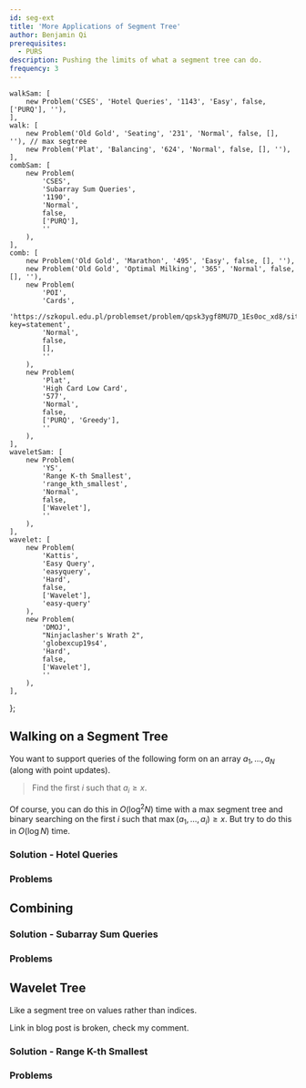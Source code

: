 ```yaml
---
id: seg-ext
title: 'More Applications of Segment Tree'
author: Benjamin Qi
prerequisites:
  - PURS
description: Pushing the limits of what a segment tree can do.
frequency: 3
---
```



	walkSam: [
		new Problem('CSES', 'Hotel Queries', '1143', 'Easy', false, ['PURQ'], ''),
	],
	walk: [
		new Problem('Old Gold', 'Seating', '231', 'Normal', false, [], ''), // max segtree
		new Problem('Plat', 'Balancing', '624', 'Normal', false, [], ''),
	],
	combSam: [
		new Problem(
			'CSES',
			'Subarray Sum Queries',
			'1190',
			'Normal',
			false,
			['PURQ'],
			''
		),
	],
	comb: [
		new Problem('Old Gold', 'Marathon', '495', 'Easy', false, [], ''),
		new Problem('Old Gold', 'Optimal Milking', '365', 'Normal', false, [], ''),
		new Problem(
			'POI',
			'Cards',
			'https://szkopul.edu.pl/problemset/problem/qpsk3ygf8MU7D_1Es0oc_xd8/site/?key=statement',
			'Normal',
			false,
			[],
			''
		),
		new Problem(
			'Plat',
			'High Card Low Card',
			'577',
			'Normal',
			false,
			['PURQ', 'Greedy'],
			''
		),
	],
	waveletSam: [
		new Problem(
			'YS',
			'Range K-th Smallest',
			'range_kth_smallest',
			'Normal',
			false,
			['Wavelet'],
			''
		),
	],
	wavelet: [
		new Problem(
			'Kattis',
			'Easy Query',
			'easyquery',
			'Hard',
			false,
			['Wavelet'],
			'easy-query'
		),
		new Problem(
			'DMOJ',
			"Ninjaclasher's Wrath 2",
			'globexcup19s4',
			'Hard',
			false,
			['Wavelet'],
			''
		),
	],
};

## Walking on a Segment Tree

<Problems problems={problems.walkSam} />

You want to support queries of the following form on an array $a_1,\ldots,a_N$ (along with point updates).

> Find the first $i$ such that $a_i\ge x$.

Of course, you can do this in $O(\log^2N)$ time with a max segment tree and binary searching on the first $i$ such that $\max(a_1,\ldots,a_i)\ge x$. But try to do this in $O(\log N)$ time.

### Solution - Hotel Queries

<IncompleteSection />

### Problems

<Problems problems={problems.walk} />

## Combining

<Problems problems={problems.combSam} />

### Solution - Subarray Sum Queries

<IncompleteSection />

### Problems

<Problems problems={problems.comb} />

## Wavelet Tree

<Problems problems={problems.waveletSam} />

Like a segment tree on values rather than indices.

<Resources>
	<Resource
		source="CF"
		title="Intro to New DS: Wavelet Trees"
		url="blog/entry/52854"
	>
		Link in blog post is broken, check my comment.
	</Resource>
</Resources>

### Solution - Range K-th Smallest

<IncompleteSection />

### Problems

<Problems problems={problems.wavelet} />
